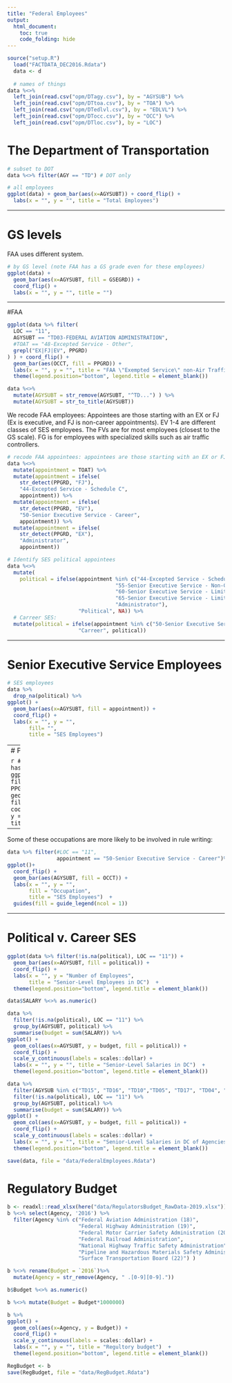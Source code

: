 ```yaml
---
title: "Federal Employees"
output: 
  html_document:
    toc: true
    code_folding: hide
---
```


```r
source("setup.R")
  load("FACTDATA_DEC2016.Rdata")
  data <- d
  
  # names of things
data %<>% 
  left_join(read.csv("opm/DTagy.csv"), by = "AGYSUB") %>%
  left_join(read.csv("opm/DTtoa.csv"), by = "TOA") %>%
  left_join(read.csv("opm/DTedlvl.csv"), by = "EDLVL") %>%
  left_join(read.csv("opm/DTocc.csv"), by = "OCC") %>%
  left_join(read.csv("opm/DTloc.csv"), by = "LOC") 
```
 

# The Department of Transportation
```r
# subset to DOT
data %<>% filter(AGY == "TD") # DOT only
```

```r
# all employees
ggplot(data) + geom_bar(aes(x=AGYSUBT)) + coord_flip() + 
  labs(x = "", y = "", title = "Total Employees")
```

---

# GS levels

FAA uses different system.
```r
# by GS level (note FAA has a GS grade even for these employees)
ggplot(data) + 
  geom_bar(aes(x=AGYSUBT, fill = GSEGRD)) +
  coord_flip() + 
  labs(x = "", y = "", title = "")
```

---

#FAA

```r
ggplot(data %>% filter(
  LOC == "11",
  AGYSUBT == "TD03-FEDERAL AVIATION ADMINISTRATION",
  #TOAT == "48-Excepted Service - Other",
  grepl("EX|FJ|EV", PPGRD)
) ) + coord_flip() + 
  geom_bar(aes(OCCT, fill = PPGRD)) + 
  labs(x = "", y = "", title = "FAA \"Exempted Service\" non-Air Traffic Control Employees by pay grade")  +
  theme(legend.position="bottom", legend.title = element_blank())

data %<>% 
  mutate(AGYSUBT = str_remove(AGYSUBT, "^TD...") ) %>% 
  mutate(AGYSUBT = str_to_title(AGYSUBT))
```

We recode FAA employees: Appointees are those starting with an EX or FJ (Ex is executive, and FJ is non-career appointments).  EV 1-4 are different classes of SES employees.  The FVs are for most employees (closest to the GS scale).  FG is for employees with specialized skills such as air traffic controllers.
```r
# recode FAA appointees: appointees are those starting with an EX or FJ (Ex is executive, and FJ is non-career appointments).  EV 1-4 are different classes of SES employees.  The FVs are for most employees (closest to the GS scale).  FG is for employees with specialized skills such as air traffic controllers.
data %<>% 
  mutate(appointment = TOAT) %>% 
  mutate(appointment = ifelse(
    str_detect(PPGRD, "FJ"),
    "44-Excepted Service - Schedule C",
    appointment)) %>%
  mutate(appointment = ifelse(
    str_detect(PPGRD, "EV"),
    "50-Senior Executive Service - Career",
    appointment)) %>%
  mutate(appointment = ifelse(
    str_detect(PPGRD, "EX"),
    "Administrator",
    appointment)) 

# Identify SES political appointees
data %<>% 
  mutate(
    political = ifelse(appointment %in% c("44-Excepted Service - Schedule C", 
                                   "55-Senior Executive Service - Non-Career", 
                                   "60-Senior Executive Service - Limited Term",
                                   "65-Senior Executive Service - Limited Emergency",
                                   "Administrator"), 
                       "Political", NA)) %>%
  # Carreer SES:
  mutate(political = ifelse(appointment %in% c("50-Senior Executive Service - Career"), 
                       "Carreer", political))
```


---

# Senior Executive Service Employees

```r
# SES employees 
data %>% 
  drop_na(political) %>% 
ggplot() + 
  geom_bar(aes(x=AGYSUBT, fill = appointment)) +
  coord_flip() + 
  labs(x = "", y = "", 
       fill= "",
       title = "SES Employees")
```

---
# Pay grade: 

```r
# by GS level (note FAA has lots of non-GS)
ggplot(data %>% filter(grepl("GS|EX|FJ|EV", PPGRD))) + 
  geom_bar(aes(x=AGYSUBT, fill = PPGRD)) +
  coord_flip() + 
  labs(x = "", y = "", 
       fill = "Pay Grade",
       title = "SES by Pay Grade")
```


---

Some of these occupations are more likely to be involved in rule writing:
```r
data %>% filter(#LOC == "11",
                appointment == "50-Senior Executive Service - Career")%>% 
ggplot()+
  coord_flip() + 
  geom_bar(aes(AGYSUBT, fill = OCCT)) + 
  labs(x = "", y = "", 
       fill = "Occupation",
       title = "SES Employees")  + 
  guides(fill = guide_legend(ncol = 1))

```

---


# Political v. Career SES

```r

ggplot(data %>% filter(!is.na(political), LOC == "11")) +
  geom_bar(aes(x=AGYSUBT, fill = political)) +
  coord_flip() + 
  labs(x = "", y = "Number of Employees", 
       title = "Senior-Level Employees in DC")  +
  theme(legend.position="bottom", legend.title = element_blank())

data$SALARY %<>% as.numeric()

data %>% 
  filter(!is.na(political), LOC == "11") %>% 
  group_by(AGYSUBT, political) %>% 
  summarise(budget = sum(SALARY)) %>% 
ggplot() +
  geom_col(aes(x=AGYSUBT, y = budget, fill = political)) +
  coord_flip() + 
  scale_y_continuous(labels = scales::dollar) +
  labs(x = "", y = "", title = "Senior-Level Salaries in DC")  +
  theme(legend.position="bottom", legend.title = element_blank())

data %>% 
  filter(AGYSUB %in% c("TD15", "TD16", "TD10","TD05", "TD17", "TD04", "TD03" )) %>% 
  filter(!is.na(political), LOC == "11") %>% 
  group_by(AGYSUBT, political) %>% 
  summarise(budget = sum(SALARY)) %>%
ggplot() +
  geom_col(aes(x=AGYSUBT, y = budget, fill = political)) +
  coord_flip() + 
  scale_y_continuous(labels = scales::dollar) +
  labs(x = "", y = "", title = "Senior-Level Salaries in DC of Agencies in Regulatory Budget")  +
  theme(legend.position="bottom", legend.title = element_blank())
```

```r
save(data, file = "data/FederalEmployees.Rdata")
```

# Regulatory Budget

```r
b <- readxl::read_xlsx(here("data/RegulatorsBudget_RawData-2019.xlsx"))
b %<>% select(Agency, '2016') %>% 
  filter(Agency %in% c("Federal Aviation Administration (18)",
                       "Federal Highway Administration (19)",
                       "Federal Motor Carrier Safety Administration (20)",
                       "Federal Railroad Administration",
                       "National Highway Traffic Safety Administration",
                       "Pipeline and Hazardous Materials Safety Administration (21)",
                       "Surface Transportation Board (22)") )

b %<>% rename(Budget = `2016`)%>% 
  mutate(Agency = str_remove(Agency, " .[0-9][0-9]."))

b$Budget %<>% as.numeric()

b %<>% mutate(Budget = Budget*1000000)
```

```r
b %>% 
ggplot() +
  geom_col(aes(x=Agency, y = Budget)) +
  coord_flip() + 
  scale_y_continuous(labels = scales::dollar) +
  labs(x = "", y = "", title = "Regultory budget")  +
  theme(legend.position="bottom", legend.title = element_blank())
```


```r
RegBudget <- b
save(RegBudget, file = "data/RegBudget.Rdata")
```